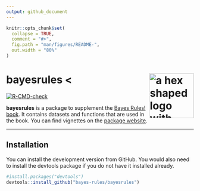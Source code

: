 ```yaml
---
output: github_document
---
```


<!-- README.md is generated from README.Rmd. Please edit that file -->

```r
knitr::opts_chunk$set(
  collapse = TRUE,
  comment = "#>",
  fig.path = "man/figures/README-",
  out.width = "80%"
)
```
# bayesrules <<img src="man/figures/bayes-rules-hex.png" align="right" alt="a hex shaped logo with shiny green-pink disco ball and purple starry background. There is text that says Bayes Rules!" width="120" />

<!-- badges: start -->
[![R-CMD-check](https://github.com/bayes-rules/bayesrules/workflows/R-CMD-check/badge.svg)](https://github.com/bayes-rules/bayesrules/actions)

<!-- badges: end -->

**bayesrules** is a package to supplement the [Bayes Rules!
book](https://www.bayesrulesbook.com/). It contains datasets and
functions that are used in the book. You can find vignettes on the [package website](https://bayes-rules.github.io/bayesrules/docs/).

<hr>

## Installation

You can install the development version from GitHub. You would also need to install the devtools package if you do not have it installed already.

``` r
#install.packages("devtools") 
devtools::install_github("bayes-rules/bayesrules")
```


